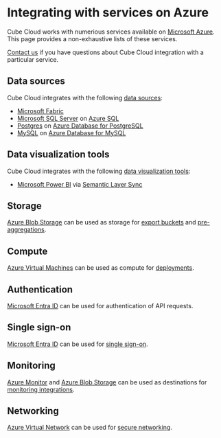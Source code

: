 # Integrating with services on Azure

Cube Cloud works with numerious services available on
[Microsoft Azure](https://azure.microsoft.com).
This page provides a non-exhaustive lists of these services.

<InfoBox>

[Contact us](https://cube.dev/contact) if you have questions about Cube Cloud integration with a particular service.

</InfoBox>

## Data sources

Cube Cloud integrates with the following [data sources](/product/configuration/data-sources):

- [Microsoft Fabric](/product/configuration/data-sources/ms-fabric)
- [Microsoft SQL Server](/product/configuration/data-sources/ms-sql) on [Azure SQL](https://azure.microsoft.com/en-us/products/azure-sql)
- [Postgres](/product/configuration/data-sources/postgres) on [Azure Database for PostgreSQL](https://azure.microsoft.com/en-us/products/postgresql/)
- [MySQL](/product/configuration/data-sources/mysql) on [Azure Database for MySQL](https://azure.microsoft.com/en-us/products/mysql/)

## Data visualization tools

Cube Cloud integrates with the following [data visualization tools](/product/configuration/visualization-tools):

- [Microsoft Power BI](https://www.microsoft.com/en-us/power-platform/products/power-bi/) via [Semantic Layer Sync](/product/workspace/semantic-layer-sync)

## Storage

[Azure Blob Storage](https://azure.microsoft.com/en-us/products/storage/blobs) can be used as storage for [export buckets](/product/caching/using-pre-aggregations#export-bucket) and [pre-aggregations](/product/caching/using-pre-aggregations).

## Compute

[Azure Virtual Machines](https://azure.microsoft.com/en-gb/products/virtual-machines/) can be used as compute for [deployments](/product/deployment/cloud/deployments).

## Authentication

[Microsoft Entra ID](https://www.microsoft.com/en-us/security/business/identity-access/microsoft-entra-id) can be used for authentication of API requests.

## Single sign-on

[Microsoft Entra ID](https://www.microsoft.com/en-us/security/business/identity-access/microsoft-entra-id) can be used for [single sign-on](/product/workspace/sso/microsoft-entra-id).

## Monitoring

[Azure Monitor](https://azure.microsoft.com/en-us/products/monitor) and [Azure Blob Storage](https://azure.microsoft.com/en-us/products/storage/blobs) can be used as destinations for [monitoring integrations](/product/monitoring/integrations).

## Networking

[Azure Virtual Network](https://azure.microsoft.com/en-us/products/virtual-network) can be used for [secure networking](/product/deployment/cloud/vpc/azure).